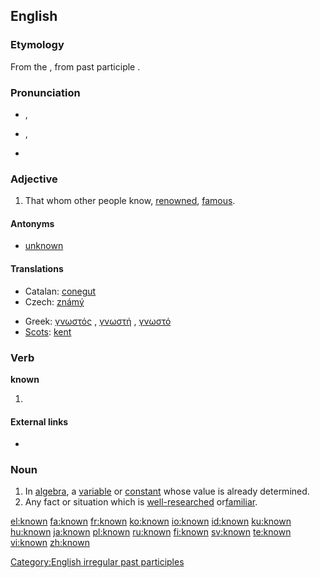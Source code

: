==English==

{{rank|person|case|fact|314|known|thee|hope|er}}

===Etymology===
From the {{ME.}}, from {{OE.}} past participle {{term|cnawen|cnāwen}}.

===Pronunciation===
*{{a|[[Received Pronunciation|UK]]}} {{IPA|/nəʊn/}}, {{SAMPA|/n@Un/}}
*{{a|[[General American|US]]}} {{IPA|/nɔʊn/}}, {{SAMPA|/noUn/}}
*{{audio|en-us-known.ogg|Audio (US)}}

===Adjective===
{{en-adj}}

# That whom other people know, [[renowned]], [[famous]].

====Antonyms====
*[[unknown]]

====Translations====
{{trans-top|that whom other people know, renowned, famous}}
*Catalan: [[conegut]]
*Czech: [[známý]] {{m}}
{{trans-mid}}
*Greek: [[γνωστός]] {{m}}, [[γνωστή]] {{f}}, [[γνωστό]] {{n}}
*[[Scots]]: [[kent]]
{{trans-bottom}}

===Verb===
'''known'''

# {{past participle of|[[know]]}}

====External links====
*{{pedialite|know}}

[[Category:English irregular past participles]]

===Noun===

{{en-noun}}
# In [[algebra]], a [[variable]] or [[constant]] whose value is already determined.
# Any fact or situation which is [[well-researched]] or[[familiar]].

[[el:known]]
[[fa:known]]
[[fr:known]]
[[ko:known]]
[[io:known]]
[[id:known]]
[[ku:known]]
[[hu:known]]
[[ja:known]]
[[pl:known]]
[[ru:known]]
[[fi:known]]
[[sv:known]]
[[te:known]]
[[vi:known]]
[[zh:known]]